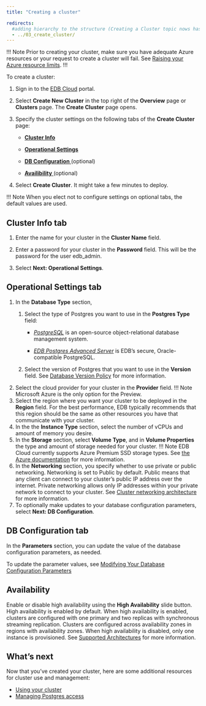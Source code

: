 ```yaml
---
title: "Creating a cluster"

redirects:
  #adding hierarchy to the structure (Creating a Cluster topic nows has a child topic) so created a folder and moved the contents from 03_create_cluster to index.mdx
  - ../03_create_cluster/
---
```


!!! Note
Prior to creating your cluster, make sure you have adequate Azure resources or your request to create a cluster will fail. See [Raising your Azure resource limits](01_check_resource_limits).
!!!

To create a cluster:

1. Sign in to the [EDB Cloud](https://portal.edbcloud.com) portal.

3. Select **Create New Cluster** in the top right of the **Overview** page or **Clusters** page. The **Create Cluster** page opens.
4. Specify the cluster settings on the following tabs of the **Create Cluster** page:
   - [**Cluster Info**](#cluster-info)

   - [**Operational Settings**](#operational-settings)
   - [**DB Configuration** ](#db-configuation) (optional)
   - [ **Availibility** ](#availibility) (optional)

8. Select **Create Cluster**. It might take a few minutes to deploy.

!!! Note
    When you elect not to configure settings on optional tabs, the default values are used.

## Cluster Info tab
1. Enter the name for your cluster in the **Cluster Name** field.

2. Enter a password for your cluster in the **Password** field. This will be the password for the user edb_admin.
3. Select **Next: Operational Settings**. 

## Operational Settings tab
1. In the **Database Type** section,
   1. Select the type of Postgres you want to use in the **Postgres Type** field:
      - [*PostgreSQL*](../../../supported-open-source/postgresql/) is an open-source object-relational database management system.

      - [*EDB Postgres Advanced Server*](../../../epas/latest/) is EDB’s secure, Oracle-compatible PostgreSQL.

   2. Select the version of Postgres that you want to use in the **Version** field. See [Database Version Policy](../overview/05_database_version_policy) for more information.
2. Select the cloud provider for your cluster in the **Provider** field.
   !!! Note
       Microsoft Azure is the only option for the Preview.
3. Select the region where you want your cluster to be deployed in the **Region** field. For the best performance, EDB typically recommends that this region should be the same as other resources you have that communicate with your cluster.
4. In the the **Instance Type** section, select the number of vCPUs and amount of memory you desire.
5. In the **Storage** section, select **Volume Type**, and in **Volume Properties** the type and amount of storage needed for your cluster.
   !!! Note
       EDB Cloud currently supports Azure Premium SSD storage types. See [the Azure documentation](https://docs.microsoft.com/en-us/azure/virtual-machines/disks-types#premium-ssd) for more information.
6. In the **Networking** section, you specify whether to use private or public networking. Networking is set to Public by default. Public means that any client can connect to your cluster’s public IP address over the internet. 
Private networking allows only IP addresses within your private network to connect to your cluster. See [Cluster networking architecture](01_cluster_networking) for more information.
7. To optionally make updates to your database configuration parameters, select **Next: DB Configuration**.

## DB Configuration tab
In the **Parameters** section, you can update the value of the database configuration parameters, as needed. 

To update the parameter values, see [Modifying Your Database Configuration Parameters](../using_cluster/03_modifying_your_cluster/05_db_configuration_parameters)



## Availability
 Enable or disable high availability using the **High Availability** slide button. High availability is enabled by default.
 When high availability is enabled, clusters are configured with one primary and two replicas with synchronous streaming replication.
 Clusters are configured across availability zones in regions with availability zones. When high availability is disabled, only one instance is provisioned.
 See [Supported Architectures](../overview/02_high_availibility) for more information.

## What’s next

Now that you’ve created your cluster, here are some additional resources for cluster use and management:

* [Using your cluster]( ../using_cluster/)
* [Managing Postgres access](../../administering_cluster/02_postgres_access/)

